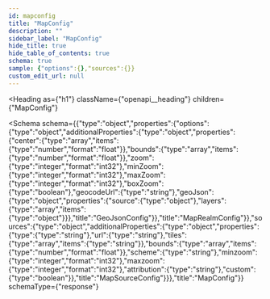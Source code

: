 ```yaml
---
id: mapconfig
title: "MapConfig"
description: ""
sidebar_label: "MapConfig"
hide_title: true
hide_table_of_contents: true
schema: true
sample: {"options":{},"sources":{}}
custom_edit_url: null
---
```



<Heading
  as={"h1"}
  className={"openapi__heading"}
  children={"MapConfig"}
>
</Heading>





<Schema
  schema={{"type":"object","properties":{"options":{"type":"object","additionalProperties":{"type":"object","properties":{"center":{"type":"array","items":{"type":"number","format":"float"}},"bounds":{"type":"array","items":{"type":"number","format":"float"}},"zoom":{"type":"integer","format":"int32"},"minZoom":{"type":"integer","format":"int32"},"maxZoom":{"type":"integer","format":"int32"},"boxZoom":{"type":"boolean"},"geocodeUrl":{"type":"string"},"geoJson":{"type":"object","properties":{"source":{"type":"object"},"layers":{"type":"array","items":{"type":"object"}}},"title":"GeoJsonConfig"}},"title":"MapRealmConfig"}},"sources":{"type":"object","additionalProperties":{"type":"object","properties":{"type":{"type":"string"},"url":{"type":"string"},"tiles":{"type":"array","items":{"type":"string"}},"bounds":{"type":"array","items":{"type":"number","format":"float"}},"scheme":{"type":"string"},"minzoom":{"type":"integer","format":"int32"},"maxzoom":{"type":"integer","format":"int32"},"attribution":{"type":"string"},"custom":{"type":"boolean"}},"title":"MapSourceConfig"}}},"title":"MapConfig"}}
  schemaType={"response"}
>
  
</Schema>
            